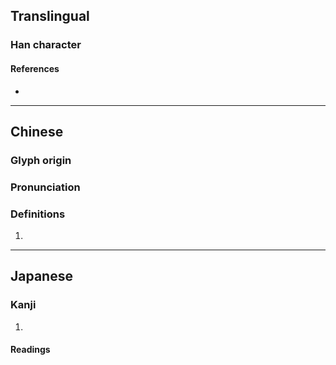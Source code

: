 {{character info/new}}
==Translingual==

===Han character===
{{Han char|rn=38|rad=女|as=11|sn=14|four=41449|canj=VYPD|ids=⿰女虖}}

====References====
* {{Han ref|kx=0270.220|dkj=06679|dj=0538.250|hdz=21076.120|uh=5AED|ud=23277|bh=E171|bd=57713}}

----

==Chinese==
{{zh-forms}}

===Glyph origin===
{{Han etym}}

===Pronunciation===
{{zh-pron
|m=hù
|c=wu6
|mc=y
|oc=y
|cat=
}}

===Definitions===
{{zh-hanzi}}

# {{rfdef|zh}}

----

==Japanese==

===Kanji===
{{ja-kanji|grade=|rs=女11}}

# {{defn|lang=ja|sort=女11}}

====Readings====
{{ja-readings|on=[[こ]] (ko), [[ご]] (go)|kun=[[おとめ]] (otome), [[みめよいさま]] (mimeyoisama), [[ねたむ]] (netamu)}}